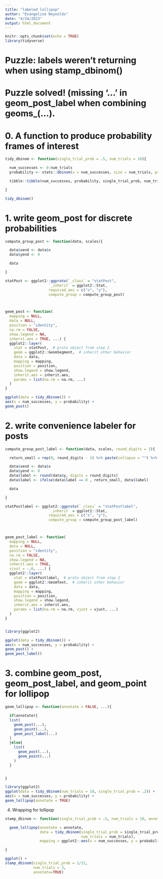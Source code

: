 ```yaml
---
title: "labeled lollipop"
author: "Evangeline Reynolds"
date: "4/24/2023"
output: html_document
---
```


```r
knitr::opts_chunk$set(echo = TRUE)
library(tidyverse)
```

# Puzzle: labels weren't returning when using stamp_dbinom()

# Puzzle solved!  (missing '...' in geom_post_label when combining geoms_(...).

# 0. A function to produce probability frames of interest

```r

tidy_dbinom <- function(single_trial_prob = .5, num_trials = 10){

  num_successes <- 0:num_trials
  probability <- stats::dbinom(x = num_successes, size = num_trials, prob = single_trial_prob)

  tibble::tibble(num_successes, probability, single_trial_prob, num_trials)

}

tidy_dbinom()

```

# 1. write geom_post for discrete probabilities

```r
compute_group_post <- function(data, scales){

  data$xend <- data$x
  data$yend <- 0

  data

}

statPost <- ggplot2::ggproto(`_class` = "statPost",
                    `_inherit` = ggplot2::Stat,
                    required_aes = c("x", "y"),
                    compute_group = compute_group_post)



geom_post <- function(
  mapping = NULL,
  data = NULL,
  position = "identity",
  na.rm = FALSE,
  show.legend = NA,
  inherit.aes = TRUE, ...) {
  ggplot2::layer(
    stat = statPost,  # proto object from step 2
    geom = ggplot2::GeomSegment,  # inherit other behavior
    data = data,
    mapping = mapping,
    position = position,
    show.legend = show.legend,
    inherit.aes = inherit.aes,
    params = list(na.rm = na.rm, ...)
  )
}

ggplot(data = tidy_dbinom()) +
aes(x = num_successes, y = probability) +
geom_post()
```

# 2. write convenience labeler for posts

```r
compute_group_post_label <- function(data, scales, round_digits = 3){

  return_small = rep(0, round_digits - 1) %>% paste(collapse = "") %>% paste0("< .", . , "1")

  data$xend <- data$x
  data$yend <- 0
  data$label <- round(data$y, digits = round_digits)
  data$label <- ifelse(data$label == 0 , return_small, data$label)

  data

}

statPostlabel <- ggplot2::ggproto(`_class` = "statPostlabel",
                    `_inherit` = ggplot2::Stat,
                    required_aes = c("x", "y"),
                    compute_group = compute_group_post_label)



geom_post_label <- function(
  mapping = NULL,
  data = NULL,
  position = "identity",
  na.rm = FALSE,
  show.legend = NA,
  inherit.aes = TRUE,
  vjust = -.6, ...) {
  ggplot2::layer(
    stat = statPostlabel,  # proto object from step 2
    geom = ggplot2::GeomText,  # inherit other behavior
    data = data,
    mapping = mapping,
    position = position,
    show.legend = show.legend,
    inherit.aes = inherit.aes,
    params = list(na.rm = na.rm, vjust = vjust, ...)
  )
}


library(ggplot2)

ggplot(data = tidy_dbinom()) +
aes(x = num_successes, y = probability) +
geom_post() +
geom_post_label()


```


# 3. combine geom_post, geom_post_label, and geom_point for lollipop

```r


geom_lollipop <- function(annotate = FALSE, ...){

  if(annotate){
  list(
    geom_post(...),
    geom_point(...),
    geom_post_label(...)
  )
  }else{
    list(
      geom_post(...),
      geom_point(...)
    )
  }


}

library(ggplot2)
ggplot(data = tidy_dbinom(num_trials = 10, single_trial_prob = .2)) +
aes(x = num_successes, y = probability) +
geom_lollipop(annotate = TRUE)


```

4. Wrapping for lollipop



```r

stamp_dbinom <- function(single_trial_prob = .5, num_trials = 10, annotate = FALSE){

  geom_lollipop(annotate = annotate,
                data = tidy_dbinom(single_trial_prob = single_trial_prob,
                                   num_trials = num_trials),
                mapping = ggplot2::aes(x = num_successes, y = probability))

}

ggplot() +
stamp_dbinom(single_trial_prob = 1/12, 
             num_trials = 3,
             annotate=TRUE)
```
